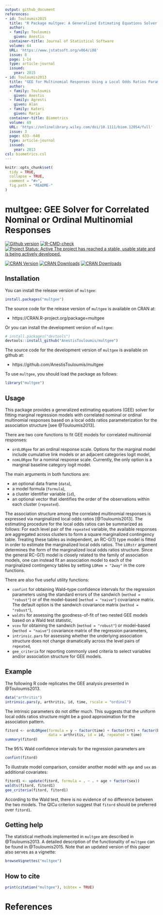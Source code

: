 ```yaml
---
output: github_document
references:
- id: Touloumis2015
  title: "R Package multgee: A Generalized Estimating Equations Solver for Multinomial Responses"
  author:
  - family: Touloumis
    given: Anestis
  container-title: Journal of Statistical Software
  volume: 64
  URL: 'https://www.jstatsoft.org/v064/i08'
  issue: 8
  page: 1-14
  type: article-journal
  issued:
    year: 2015
- id: Touloumis2013
  title: "GEE for Multinomial Responses Using a Local Odds Ratios Parameterization"
  author:
  - family: Touloumis
    given: Anestis
  - family: Agresti
    given: Alan
  - family: Kateri
    given: Maria
  container-title: Biometrics
  volume: 69
  URL: 'https://onlinelibrary.wiley.com/doi/10.1111/biom.12054/full'
  issue: 3
  page: 633--640
  type: article-journal
  issued:
    year: 2013
csl: biometrics.csl    
---
```


<!-- README.md is generated from README.Rmd. Please edit that file -->

```r
knitr::opts_chunk$set(
  tidy = TRUE,
  collapse = TRUE,
  comment = "#>",
  fig.path = "README-"
)
```




# multgee: GEE Solver for Correlated Nominal or Ordinal Multinomial Responses
[![Github version](`r paste0("https://img.shields.io/badge/GitHub%20-", as.vector(read.dcf('DESCRIPTION')[, 'Version']),"-orange.svg")`)]("commits/master")
[![R-CMD-check](https://github.com/AnestisTouloumis/multgee/actions/workflows/R-CMD-check.yaml/badge.svg)](https://github.com/AnestisTouloumis/multgee/actions/workflows/R-CMD-check.yaml)
[![Project Status: Active The project has reached a stable, usable state and is being actively developed.](http://www.repostatus.org/badges/latest/active.svg)](http://www.repostatus.org/#active) 



[![CRAN Version](https://www.r-pkg.org/badges/version/multgee?color=blue)](https://cran.r-project.org/package=multgee)
[![CRAN Downloads](https://cranlogs.r-pkg.org/badges/grand-total/multgee?color=blue)](https://cranlogs.r-pkg.org/badges/grand-total/multgee)
[![CRAN Downloads](https://cranlogs.r-pkg.org/badges/multgee)](https://cran.r-project.org/package=multgee)




## Installation
You can install the release version of `multgee`:

```r
install.packages("multgee")
```

The source code for the release version of `multgee` is available on CRAN at:

- https://CRAN.R-project.org/package=multgee

Or you can install the development version of `multgee`:

```r
# install.packages("devtools")
devtools::install_github("AnestisTouloumis/multgee")
```

The source code for the development version of `multgee` is available on github at:

- https://github.com/AnestisTouloumis/multgee

To use `multgee`, you should load the package as follows:

```r
library("multgee")
```




## Usage
This package provides a generalized estimating equations (GEE) solver for fitting marginal regression models with correlated nominal or ordinal multinomial responses based on a local odds ratios parameterization for the association structure [see @Touloumis2013].


There are two core functions to fit GEE models for correlated multinomial responses:

- `ordLORgee` for an ordinal response scale. Options for the marginal model include cumulative link models or an adjacent categories logit model,
- `nomLORgee` for a nominal response scale. Currently, the only option is a marginal baseline category logit model.

The main arguments in both functions are: 

- an optional data frame (`data`),
- a model formula (`formula`),
- a cluster identifier variable (`id`),
- an optional vector that identifies the order of the observations within each cluster (`repeated`).


The association structure among the correlated multinomial responses is expressed via marginalized local odds ratios [@Touloumis2013]. The estimating procedure for the local odds ratios can be summarized as follows: For each level pair of the `repeated` variable, the available responses are aggregated across clusters to form a square marginalized contingency table. Treating these tables as independent, an RC-G(1) type model is fitted in order to estimate the marginalized local odds ratios. The `LORstr` argument determines the form of the marginalized local odds ratios structure. Since the general RC-G(1) model is closely related to the family of association models, one can instead fit an association model to each of the marginalized contingency tables by setting `LORem = "2way"` in the core functions. 


There are also five useful utility functions:

- `confint` for obtaining Wald--type confidence intervals for the regression parameters using the standard errors of the sandwich (`method = "robust"`) or of the model--based (`method = "naive"`) covariance matrix. The default option is the sandwich covariance matrix (`method = "robust"`),
- `waldts` for assessing the goodness-of-fit of two nested GEE models based on a Wald test statistic,
- `vcov` for obtaining the sandwich (`method = "robust"`) or model--based (`method = "naive"`) covariance matrix of the regression parameters,
- `intrinsic.pars` for assessing whether the underlying association structure does not change dramatically across the level pairs of `repeated`,
- `gee_criteria` for reporting commonly used criteria to select variables and/or association structure for GEE models.  



## Example
The following R code replicates the GEE analysis presented in @Touloumis2013.
```r
data("arthritis")
intrinsic.pars(y, arthritis, id, time, rscale = "ordinal")
```

The intrinsic parameters do not differ much. This suggests that the uniform local odds ratios structure might be a good approximation for the association pattern.

```r
fitord <- ordLORgee(formula = y ~ factor(time) + factor(trt) + factor(baseline),
                    data = arthritis, id = id, repeated = time)
summary(fitord)
```


The 95\% Wald confidence intervals for the regression parameters are
```r
confint(fitord) 
```

To illustrate model comparison, consider another model with `age` and `sex` as additional covariates:
```r
fitord1 <- update(fitord, formula = . ~ . + age + factor(sex))
waldts(fitord, fitord1)
gee_criteria(fitord, fitord1) 
```
According to the Wald test, there is no evidence of no difference between the two models. The QICu criterion suggest that `fitord` should be preferred over `fitord1`.


## Getting help
The statistical methods implemented in `multgee` are described in @Touloumis2013. A detailed description of the functionality of `multgee` can be found in @Touloumis2015. Note that an updated version of this paper also serves as a vignette: 

```r
browseVignettes("multgee")
```




## How to cite
```r
print(citation("multgee"), bibtex = TRUE)
```




# References
